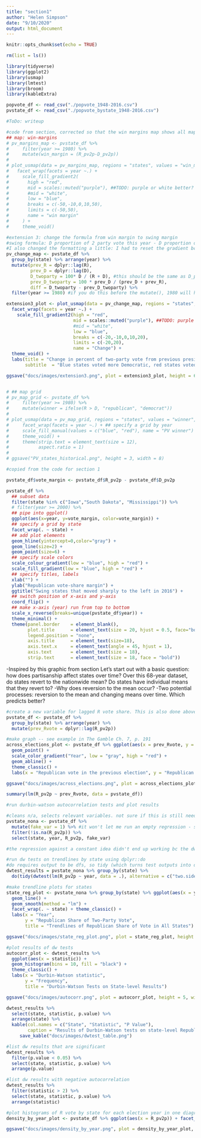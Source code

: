 ```yaml
---
title: "section1"
author: "Helen Simpson"
date: "9/10/2020"
output: html_document
---
```


```r
knitr::opts_chunk$set(echo = TRUE)

rm(list = ls())

library(tidyverse)
library(ggplot2)
library(usmap)
library(lmtest)
library(broom)
library(kableExtra)

popvote_df <- read_csv("./popvote_1948-2016.csv")
pvstate_df <- read_csv("./popvote_bystate_1948-2016.csv")

#ToDo: writeup
```

```r

#code from section, corrected so that the win margins map shows all maps since 1980 instead of just 2000
## map: win-margins
# pv_margins_map <- pvstate_df %>%
#     filter(year >= 1980) %>%
#     mutate(win_margin = (R_pv2p-D_pv2p))
# 
# plot_usmap(data = pv_margins_map, regions = "states", values = "win_margin") +
#   facet_wrap(facets = year ~.) +
#     scale_fill_gradient2(
#       high = "red", 
#       mid = scales::muted("purple"), ##TODO: purple or white better?
#       #mid = "white",
#       low = "blue", 
#       breaks = c(-50,-10,0,10,50), 
#       limits = c(-50,50),
#       name = "win margin"
#     ) +
#     theme_void()

#extension 3: change the formula from win margin to swing margin
#swing formula: D proportion of 2 party vote this year - D proportion of 2 party vote 4 years ago
#I also changed the formatting a little: I had to reset the gradient bc the difference ranges from about -17% to 17%. I also added axis labels
pv_change_map <- pvstate_df %>% 
  group_by(state) %>% arrange(year) %>% 
  mutate(prev_R = dplyr::lag(R), 
         prev_D = dplyr::lag(D),
         D_twoparty = 100* D / (R + D), #this should be the same as D_pv2p
         prev_D_twoparty = 100 * prev_D / (prev_D + prev_R),
         diff = D_twoparty - prev_D_twoparty) %>% 
  filter(year >= 1980) #if you do this before the mutate(), 1980 will have all N/As

extension3_plot <- plot_usmap(data = pv_change_map, regions = "states", values = "diff") +
  facet_wrap(facets = year ~.) +
    scale_fill_gradient2(high = "red", 
                         mid = scales::muted("purple"), ##TODO: purple or white better?
                         #mid = "white",
                         low = "blue", 
                         breaks = c(-20,-10,0,10,20), 
                         limits = c(-20,20),
                         name = "Change") +
  theme_void() +
  labs(title = "Change in percent of two-party vote from previous presidential election", 
       subtitle  = "Blue states voted more Democratic, red states voted more Republican")

ggsave("docs/images/extension3.png", plot = extension3_plot, height = 6, width = 14)


# ## map grid
# pv_map_grid <- pvstate_df %>%
#     filter(year >= 1980) %>%
#     mutate(winner = ifelse(R > D, "republican", "democrat"))
# 
# plot_usmap(data = pv_map_grid, regions = "states", values = "winner", color = "white") +
#     facet_wrap(facets = year ~.) + ## specify a grid by year
#     scale_fill_manual(values = c("blue", "red"), name = "PV winner") +
#     theme_void() +
#     theme(strip.text = element_text(size = 12),
#           aspect.ratio = 1)
# 
# ggsave("PV_states_historical.png", height = 3, width = 8)
```

```r
#copied from the code for section 1

pvstate_df$vote_margin <- pvstate_df$R_pv2p - pvstate_df$D_pv2p

pvstate_df %>% 
  ## subset data
  filter(state %in% c("Iowa","South Dakota", "Mississippi")) %>%
  # filter(year >= 2000) %>%
  ## pipe into ggplot()
  ggplot(aes(x=year, y=vote_margin, color=vote_margin)) + 
  ## specify a grid by state
  facet_wrap(. ~ state) + 
  ## add plot elements
  geom_hline(yintercept=0,color="gray") +
  geom_line(size=2) + 
  geom_point(size=6) +
  ## specify scale colors
  scale_colour_gradient(low = "blue", high = "red") +
  scale_fill_gradient(low = "blue", high = "red") +
  ## specify titles, labels
  xlab("") +
  ylab("Republican vote-share margin") + 
  ggtitle("Swing states that moved sharply to the left in 2016") +
  ## switch position of x-axis and y-axis
  coord_flip() +
  ## make x-axis (year) run from top to bottom
  scale_x_reverse(breaks=unique(pvstate_df$year)) +
  theme_minimal() + 
  theme(panel.border    = element_blank(),
        plot.title      = element_text(size = 20, hjust = 0.5, face="bold"), 
        legend.position = "none",
        axis.title      = element_text(size=18),
        axis.text.x     = element_text(angle = 45, hjust = 1),
        axis.text       = element_text(size = 18),
        strip.text      = element_text(size = 18, face = "bold"))

```

-Inspired by this graphic from section
Let's start out with a basic question: how does partisanship affect states over time? Over this 68-year dataset, do states revert to the nationwide mean? Do states have individual means that they revert to?
-Why does reversion to the mean occur?
-Two potential processes: reversion to the mean and changing means over time. Which predicts better?

```r
#create a new variable for lagged R vote share. This is also done above under extension3, but that's inside someone else's code and it's cleaner do it again in my own style here.
pvstate_df <- pvstate_df %>% 
  group_by(state) %>% arrange(year) %>% 
  mutate(prev_Rvote = dplyr::lag(R_pv2p))

#make graph -- see example in The Gamble Ch. 7, p. 191
across_elections_plot <- pvstate_df %>% ggplot(aes(x = prev_Rvote, y = R_pv2p, color = year)) + 
  geom_point() + 
  scale_color_gradient("Year", low = "gray", high = "red") + 
  geom_abline() + 
  theme_classic() + 
  labs(x = "Republican vote in the previous election", y = "Republican two-party vote share in this election", title = "State-level Republican two-party vote share across elections", caption = "The black line is x = y.")

ggsave("docs/images/across_elections.png", plot = across_elections_plot, height = 4.5, width = 6.5)

summary(lm(R_pv2p ~ prev_Rvote, data = pvstate_df))

```

```r
#run durbin-watson autocorrelation tests and plot results

#cleans n/a, selects relevant variables. not sure if this is still needed but it won't hurt. I added this stuff in response to various errors that earlier approaches were throwing.
pvstate_nona <- pvstate_df %>% 
  mutate(fake_var = 1) %>% #it won't let me run an empty regression - so I'll regress against a constant
  filter(!is.na(R_pv2p)) %>% 
  select(state, year, R_pv2p, fake_var)

#the regression against a constant idea didn't end up working bc the dwtest function didn't like it. I'll keep the variable here for posterity

#run dw tests on trendlines by state using dplyr::do
#do requires output to be dfs, so tidy (which turns test outputs into dfs). if you come across this problem again, see this page https://github(dot)com/tidyverse/dplyr/issues/397
dwtest_results = pvstate_nona %>% group_by(state) %>% 
  do(tidy(dwtest(lm(R_pv2p ~ year, data = .), alternative = c("two.sided"))))

#make trendline plots for states
state_reg_plot <- pvstate_nona %>% group_by(state) %>% ggplot(aes(x = year, y = R_pv2p)) + 
  geom_line() + 
  geom_smooth(method = "lm") +  
  facet_wrap(. ~ state) + theme_classic() + 
  labs(x = "Year", 
       y = "Republican Share of Two-Party Vote", 
       title = "Trendlines of Republican Share of Vote in All States")

ggsave("docs/images/state_reg_plot.png", plot = state_reg_plot, height = 10, width = 15)

#plot results of dw tests
autocorr_plot <- dwtest_results %>% 
  ggplot(aes(x = statistic)) + 
  geom_histogram(bins = 10, fill = "black") + 
  theme_classic() +
  labs(x = "Durbin-Watson statistic", 
       y = "Frequency", 
       title = "Durbin-Watson Tests on State-level Results")

ggsave("docs/images/autocorr.png", plot = autocorr_plot, height = 5, width = 8)

dwtest_results %>%
  select(state, statistic, p.value) %>% 
  arrange(state) %>% 
  kable(col.names = c("State", "Statistic", "P Value"), 
        caption = "Results of Durbin-Watson tests on state-level Republican share of two-party vote relative to year") %>% 
     save_kable("docs/images/dwtest_table.png")

#list dw results that are significant
dwtest_results %>%
  filter(p.value < 0.05) %>% 
  select(state, statistic, p.value) %>% 
  arrange(p.value)

#list dw results with negative autocorrelation
dwtest_results %>%
  filter(statistic > 2) %>% 
  select(state, statistic, p.value) %>% 
  arrange(statistic)
```

```r
#plot histograms of R vote by state for each election year in one diagram
density_by_year_plot <- pvstate_df %>% ggplot(aes(x = R_pv2p)) + facet_wrap(. ~year) + geom_density() + theme_classic() + labs(x = "Republican share of two-party vote by state", y = "Frequency", title = "How the distribution of Republican state-level vote share has changed over time")

ggsave("docs/images/density_by_year.png", plot = density_by_year_plot, height = 4, width = 7.25)

```
